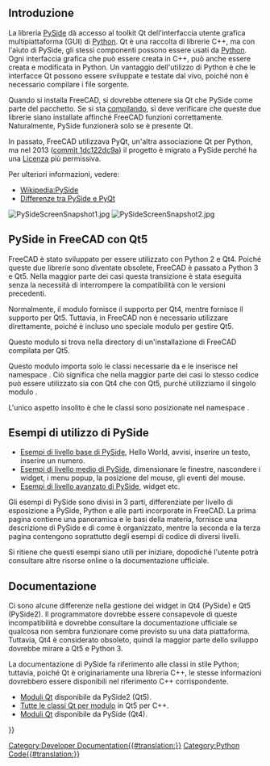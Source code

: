 <languages/>

{{docnav/it
|[[Pivy/it|Pivy]]
|[[Interface_creation/it|Creare l'interfaccia]]
}}

{{TOCright}}

<span id="Introduction"></span>
==Introduzione==

La libreria [[PySide/it|PySide]] dà accesso al toolkit Qt dell'interfaccia utente grafica multipiattaforma (GUI) di [[Python/it|Python]]. Qt è una raccolta di librerie C++, ma con l'aiuto di PySide, gli stessi componenti possono essere usati da [[Python/it|Python]]. Ogni interfaccia grafica che può essere creata in C++, può anche essere creata e modificata in Python. Un vantaggio dell'utilizzo di Python è che le interfacce Qt possono essere sviluppate e testate dal vivo, poiché non è necessario compilare i file sorgente.

Quando si installa FreeCAD, si dovrebbe ottenere sia Qt che PySide come parte del pacchetto. Se si sta [[Compiling/it|compilando]], si deve verificare che queste due librerie siano installate affinché FreeCAD funzioni correttamente. Naturalmente, PySide funzionerà solo se è presente Qt.

In passato, FreeCAD utilizzava PyQt, un'altra associazione Qt per Python, ma nel 2013 ([https://github.com/FreeCAD/FreeCAD/commit/1dc122dc9a commit 1dc122dc9a]) il progetto è migrato a PySide perché ha una [[License/it|Licenza]] più permissiva.

Per ulteriori informazioni, vedere:
* [https://it.wikipedia.org/wiki/PySide Wikipedia:PySide]
* [https://wiki.qt.io/Differences_Between_PySide_and_PyQt Differenze tra PySide e PyQt]

[[File:PySideScreenSnapshot1.jpg]] [[File:PySideScreenSnapshot2.jpg]]
{{Caption|Esempi creati con PySide. A sinistra: una semplice finestra di dialogo. A destra: una finestra di dialogo più complessa con grafici.}}

<span id="PySide_in_FreeCAD_with_Qt5"></span>
==PySide in FreeCAD con Qt5==

FreeCAD è stato sviluppato per essere utilizzato con Python 2 e Qt4. Poiché queste due librerie sono diventate obsolete, FreeCAD è passato a Python 3 e Qt5. Nella maggior parte dei casi questa transizione è stata eseguita senza la necessità di interrompere la compatibilità con le versioni precedenti.

Normalmente, il modulo {{incode|PySide}} fornisce il supporto per Qt4, mentre {{incode|PySide2}} fornisce il supporto per Qt5. Tuttavia, in FreeCAD non è necessario utilizzare {{incode|PySide2}} direttamente, poiché è incluso uno speciale modulo {{incode|PySide}} per gestire Qt5.

Questo modulo {{incode|PySide}} si trova nella directory {{incode|Ext/}} di un'installazione di FreeCAD compilata per Qt5.
{{Code|code=
/usr/share/freecad/Ext/PySide
}}

Questo modulo importa solo le classi necessarie da {{incode|PySide2}} e le inserisce nel namespace {{incode|PySide}}. Ciò significa che nella maggior parte dei casi lo stesso codice può essere utilizzato sia con Qt4 che con Qt5, purché utilizziamo il singolo modulo {{incode|PySide}}.
{{Code|code=
PySide2.QtCore -> PySide.QtCore
PySide2.QtGui -> PySide.QtGui
PySide2.QtSvg -> PySide.QtSvg
PySide2.QtUiTools -> PySide.QtUiTools
}}

L'unico aspetto insolito è che le classi {{incode|PySide2.QtWidgets}} sono posizionate nel namespace {{incode|PySide.QtGui}}.
{{Code|code=
PySide2.QtWidgets.QCheckBox -> PySide.QtGui.QCheckBox
}}
{{Top}}
<span id="Examples_of_PySide_use"></span>
==Esempi di utilizzo di PySide==

* [[PySide_Beginner_Examples/it|Esempi di livello base di PySide]], Hello World, avvisi, inserire un testo, inserire un numero.
* [[PySide_Intermediate_Examples/it|Esempi di livello medio di PySide]], dimensionare le finestre, nascondere i widget, i menu popup, la posizione del mouse, gli eventi del mouse.
* [[PySide_Advanced_Examples/it|Esempi di livello avanzato di PySide]], widget etc.

Gli esempi di PySide sono divisi in 3 parti, differenziate per livello di esposizione a PySide, Python e alle parti incorporate in FreeCAD. La prima pagina contiene una panoramica e le basi della materia, fornisce una descrizione di PySide e di come è organizzato, mentre la seconda e la terza pagina contengono soprattutto degli esempi di codice di diversi livelli.

Si ritiene che questi esempi siano utili per iniziare, dopodiché l'utente potrà consultare altre risorse online o la documentazione ufficiale.
{{Top}}
<span id="Documentation"></span>
==Documentazione==

Ci sono alcune differenze nella gestione dei widget in Qt4 (PySide) e Qt5 (PySide2). Il programmatore dovrebbe essere consapevole di queste incompatibilità e dovrebbe consultare la documentazione ufficiale se qualcosa non sembra funzionare come previsto su una data piattaforma. Tuttavia, Qt4 è considerato obsoleto, quindi la maggior parte dello sviluppo dovrebbe mirare a Qt5 e Python 3.

La documentazione di PySide fa riferimento alle classi in stile Python; tuttavia, poiché Qt è originariamente una libreria C++, le stesse informazioni dovrebbero essere disponibili nel riferimento C++ corrispondente.
* [https://doc.qt.io/qtforpython/modules.html Moduli Qt] disponibile da PySide2 (Qt5).
* [https://doc.qt.io/qt-5/modules-cpp.html Tutte le classi Qt per modulo] in Qt5 per C++.
* [https://deptinfo-ensip.univ-poitiers.fr/ENS/pyside-docs/index.html Moduli Qt] disponibile da PySide (Qt4).
{{Top}}

{{docnav/it
|[[Pivy/it|Pivy]]
|[[Interface_creation/it|Creare l'interfaccia]]
}}

{{Powerdocnavi{{#translation:}}}}
[[Category:Developer Documentation{{#translation:}}]]
[[Category:Python Code{{#translation:}}]]